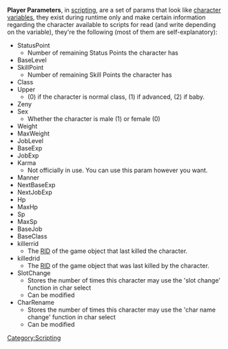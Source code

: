 '''Player Parameters''', in [[scripting]], are a set of params that look like [[Variables#Player Variables|character variables]], they exist during runtime only and make certain information regarding the character available to scripts for read (and write depending on the variable), they're the following (most of them are self-explanatory):
* StatusPoint
** Number of remaining Status Points the character has
* BaseLevel
* SkillPoint
** Number of remaining Skill Points the character has
* Class
* Upper
** (0) if the character is normal class, (1) if advanced, (2) if baby.
* Zeny	
* Sex
** Whether the character is male (1) or female (0)
* Weight
* MaxWeight
* JobLevel
* BaseExp
* JobExp
* Karma
** Not officially in use. You can use this param however you want.
* Manner
* NextBaseExp
* NextJobExp
* Hp
* MaxHp
* Sp
* MaxSp
* BaseJob
* BaseClass
* killerrid
** The [[RID]] of the game object that last killed the character.
* killedrid
** The [[RID]] of the game object that was last killed by the character.
* SlotChange
** Stores the number of times this character may use the 'slot change' function in char select
** Can be modified
* CharRename
** Stores the number of times this character may use the 'char name change' function in char select
** Can be modified

[[Category:Scripting]]